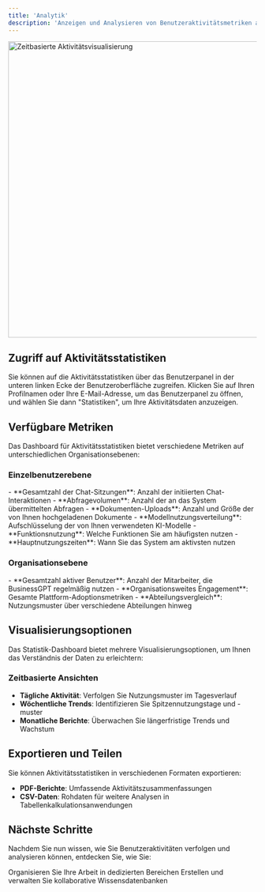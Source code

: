 ```yaml
---
title: 'Analytik'
description: 'Anzeigen und Analysieren von Benutzeraktivitätsmetriken auf verschiedenen Ebenen'
---
```



<img
  src="/images/activity.png"
  alt="Zeitbasierte Aktivitätsvisualisierung"
  width="600"
/>
## Zugriff auf Aktivitätsstatistiken

Sie können auf die Aktivitätsstatistiken über das Benutzerpanel in der unteren linken Ecke der Benutzeroberfläche zugreifen. Klicken Sie auf Ihren Profilnamen oder Ihre E-Mail-Adresse, um das Benutzerpanel zu öffnen, und wählen Sie dann "Statistiken", um Ihre Aktivitätsdaten anzuzeigen.

## Verfügbare Metriken

Das Dashboard für Aktivitätsstatistiken bietet verschiedene Metriken auf unterschiedlichen Organisationsebenen:

### Einzelbenutzerebene

<AccordionGroup>
  <Accordion title="Persönliche Nutzungsmetriken">
    - **Gesamtzahl der Chat-Sitzungen**: Anzahl der initiierten Chat-Interaktionen
    - **Abfragevolumen**: Anzahl der an das System übermittelten Abfragen
    - **Dokumenten-Uploads**: Anzahl und Größe der von Ihnen hochgeladenen Dokumente
    - **Modellnutzungsverteilung**: Aufschlüsselung der von Ihnen verwendeten KI-Modelle
  </Accordion>

  <Accordion title="Produktivitätsmetriken">
    - **Funktionsnutzung**: Welche Funktionen Sie am häufigsten nutzen
    - **Hauptnutzungszeiten**: Wann Sie das System am aktivsten nutzen
  </Accordion>
</AccordionGroup>

### Organisationsebene

<AccordionGroup>
  <Accordion title="Unternehmensübersicht">
    - **Gesamtzahl aktiver Benutzer**: Anzahl der Mitarbeiter, die BusinessGPT regelmäßig nutzen
    - **Organisationsweites Engagement**: Gesamte Plattform-Adoptionsmetriken
    - **Abteilungsvergleich**: Nutzungsmuster über verschiedene Abteilungen hinweg
  </Accordion>
</AccordionGroup>

## Visualisierungsoptionen

Das Statistik-Dashboard bietet mehrere Visualisierungsoptionen, um Ihnen das Verständnis der Daten zu erleichtern:

### Zeitbasierte Ansichten


- **Tägliche Aktivität**: Verfolgen Sie Nutzungsmuster im Tagesverlauf
- **Wöchentliche Trends**: Identifizieren Sie Spitzennutzungstage und -muster
- **Monatliche Berichte**: Überwachen Sie längerfristige Trends und Wachstum


## Exportieren und Teilen

Sie können Aktivitätsstatistiken in verschiedenen Formaten exportieren:

- **PDF-Berichte**: Umfassende Aktivitätszusammenfassungen
- **CSV-Daten**: Rohdaten für weitere Analysen in Tabellenkalkulationsanwendungen


## Nächste Schritte

Nachdem Sie nun wissen, wie Sie Benutzeraktivitäten verfolgen und analysieren können, entdecken Sie, wie Sie:

<CardGroup>
  <Card 
    title="Arbeitsbereiche" 
    icon="folder-tree" 
    href="/features/Arbeitsbereiche"
  >
    Organisieren Sie Ihre Arbeit in dedizierten Bereichen
  </Card>
  <Card 
    title="Wissensdatenbank" 
    icon="database" 
    href="/features/Wissensdatenbank"
  >
    Erstellen und verwalten Sie kollaborative Wissensdatenbanken
  </Card>
</CardGroup>
